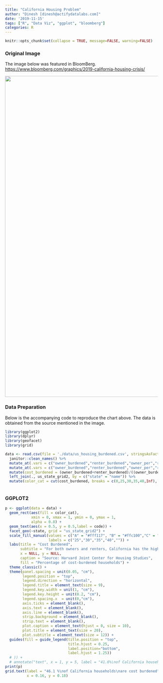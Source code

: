 ---
title: "California Housing Problem"
author: "Dinesh [dinesh@actifydatalabs.com]"
date: '2019-11-15'
tags: ["R", "Data Viz", "ggplot", "bloomberg"]
categories: R
---

```{r setup, include=FALSE}
knitr::opts_chunk$set(collapse = TRUE, message=FALSE, warning=FALSE)
```

### Original Image


The image below was featured in BloomBerg. <https://www.bloomberg.com/graphics/2019-california-housing-crisis/> 

<p><img src="/dataviz-r/post/2019-11-15_california_housing_files/images/california_housing.jpg" width="1056" /></p>

### Data Preparation


Below is the accompanying code to reproduce the chart above. The data is obtained from the source mentioned in the image.

```{r data}
library(ggplot2)
library(dplyr)
library(geofacet)
library(grid)

data <- read.csv(file = './data/us_housing_burdened.csv', stringsAsFactors = F) %>%
  janitor::clean_names() %>% 
  mutate_at(.vars = c("owner_burdened","renter_burdened","owner_per","renter_per"), .funs = function(x){gsub(",","",x)}) %>% 
  mutate_at(.vars = c("owner_burdened","renter_burdened","owner_per","renter_per"), .funs = as.numeric) %>% 
  mutate(cost_burdened = (owner_burdened+renter_burdened)/((owner_burdened/owner_per)+(renter_burdened/renter_per)), label = state) %>% 
  left_join(., us_state_grid2, by = c("state" = "name")) %>% 
  mutate(color_cat = cut(cost_burdened, breaks = c(0,25,30,35,40,Inf), labels = c("A","B","C","D","E")))
  
```

### GGPLOT2


```{r plot, tidy=FALSE, fig.width=11, fig.height=7}
p <- ggplot(data = data) + 
  geom_rect(aes(fill = color_cat), 
            xmin = 0, xmax = 1, ymin = 0, ymax = 1, 
            alpha = 0.8) + 
  geom_text(aes(x = 0.5, y = 0.5,label = code)) +
  facet_geo(~state, grid = "us_state_grid2") + 
  scale_fill_manual(values = c("A" = "#fff117", "B" = "#ffc100","C" = "#ff5500","D" = "#ff000e","E" = "#000000"), 
                    labels = c("25","30","35","40","")) + 
  labs(title = "Cost Burdened",
       subtitle = "For both owners and renters, California has the highest share of households spending more than\n30% of their income on housing",
       x = NULL, y = NULL,
       caption = "Source: Harvard Joint Center for Housing Studies",
       fill = "Percentage of cost-burdened households") + 
  theme_classic() + 
  theme(panel.spacing = unit(0.05, "cm"),
        legend.position = "top",
        legend.direction = "horizontal",
        legend.title = element_text(size = 9),
        legend.key.width = unit(1, "cm"), 
        legend.key.height = unit(0.2, "cm"),
        legend.spacing.x  = unit(0,"cm"),
        axis.ticks = element_blank(),
        axis.text = element_blank(),
        axis.line = element_blank(),
        strip.background = element_blank(),
        strip.text = element_blank(),
        plot.caption = element_text(hjust = 0, size = 10),
        plot.title = element_text(size = 20),
        plot.subtitle = element_text(size = 12)) + 
  guides(fill = guide_legend(title.position = "top", 
                             title.hjust = 0.25,
                             label.position="bottom",
                             label.hjust = 1.25))
  # )) + 
  # annotate("text", x = 1, y = 5, label = "41.6%\nof California households\nare cost-burdened")
print(p)
grid.text(label = "46.1 %\nof California households\nare cost burdened",
          x = 0.16, y = 0.18)
```
